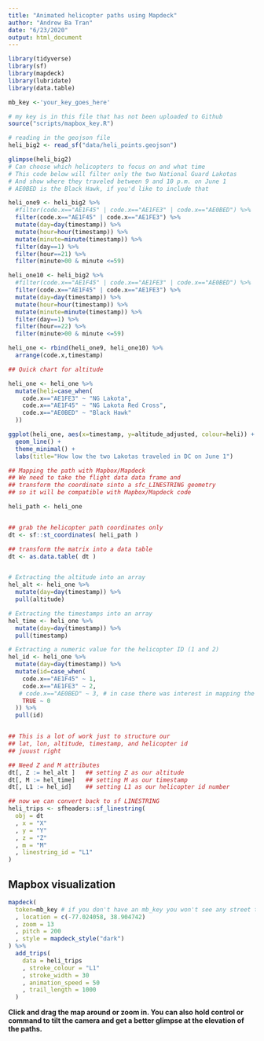 ```yaml
---
title: "Animated helicopter paths using Mapdeck"
author: "Andrew Ba Tran"
date: "6/23/2020"
output: html_document
---
```



```r
library(tidyverse)
library(sf)
library(mapdeck)
library(lubridate)
library(data.table)

mb_key <-'your_key_goes_here'

# my key is in this file that has not been uploaded to Github
source("scripts/mapbox_key.R")

# reading in the geojson file
heli_big2 <- read_sf("data/heli_points.geojson")

glimpse(heli_big2)
# Can choose which helicopters to focus on and what time
# This code below will filter only the two National Guard Lakotas
# And show where they traveled between 9 and 10 p.m. on June 1
# AE0BED is the Black Hawk, if you'd like to include that

heli_one9 <- heli_big2 %>% 
  #filter(code.x=="AE1F45" | code.x=="AE1FE3" | code.x=="AE0BED") %>% 
  filter(code.x=="AE1F45" | code.x=="AE1FE3") %>% 
  mutate(day=day(timestamp)) %>% 
  mutate(hour=hour(timestamp)) %>% 
  mutate(minute=minute(timestamp)) %>% 
  filter(day==1) %>% 
  filter(hour==21) %>% 
  filter(minute>00 & minute <=59) 

heli_one10 <- heli_big2 %>% 
  #filter(code.x=="AE1F45" | code.x=="AE1FE3" | code.x=="AE0BED") %>% 
  filter(code.x=="AE1F45" | code.x=="AE1FE3") %>% 
  mutate(day=day(timestamp)) %>% 
  mutate(hour=hour(timestamp)) %>% 
  mutate(minute=minute(timestamp)) %>% 
  filter(day==1) %>% 
  filter(hour==22) %>% 
  filter(minute>00 & minute <=59) 

heli_one <- rbind(heli_one9, heli_one10) %>% 
  arrange(code.x,timestamp)

## Quick chart for altitude

heli_one <- heli_one %>% 
  mutate(heli=case_when(
    code.x=="AE1FE3" ~ "NG Lakota",
    code.x=="AE1F45" ~ "NG Lakota Red Cross",
    code.x=="AE0BED" ~ "Black Hawk"
  ))

ggplot(heli_one, aes(x=timestamp, y=altitude_adjusted, colour=heli)) +
  geom_line() +
  theme_minimal() +
  labs(title="How low the two Lakotas traveled in DC on June 1")

## Mapping the path with Mapbox/Mapdeck
## We need to take the flight data data frame and
## transform the coordinate sinto a sfc_LINESTRING geometry 
## so it will be compatible with Mapbox/Mapdeck code

heli_path <- heli_one 


## grab the helicopter path coordinates only
dt <- sf::st_coordinates( heli_path )

## transform the matrix into a data table
dt <- as.data.table( dt )


# Extracting the altitude into an array
hel_alt <- heli_one %>% 
  mutate(day=day(timestamp)) %>% 
  pull(altitude)

# Extracting the timestamps into an array
hel_time <- heli_one %>% 
  mutate(day=day(timestamp)) %>% 
  pull(timestamp)

# Extracting a numeric value for the helicopter ID (1 and 2)
hel_id <- heli_one %>% 
  mutate(day=day(timestamp)) %>% 
  mutate(id=case_when(
    code.x=="AE1F45" ~ 1,
    code.x=="AE1FE3" ~ 2,
   # code.x=="AE0BED" ~ 3, # in case there was interest in mapping the Black Hawk
    TRUE ~ 0
  )) %>% 
  pull(id)


## This is a lot of work just to structure our 
## lat, lon, altitude, timestamp, and helicopter id
## juuust right

## Need Z and M attributes
dt[, Z := hel_alt ]   ## setting Z as our altitude
dt[, M := hel_time]   ## setting M as our timestamp
dt[, L1 := hel_id]    ## setting L1 as our helicopter id number

## now we can convert back to sf LINESTRING
heli_trips <- sfheaders::sf_linestring(
  obj = dt
  , x = "X"
  , y = "Y"
  , z = "Z"
  , m = "M"
  , linestring_id = "L1"
)
```

## Mapbox visualization

```r
mapdeck(
  token=mb_key # if you don't have an mb_key you won't see any street tiles
  , location = c(-77.024058, 38.904742)
  , zoom = 13
  , pitch = 200
  , style = mapdeck_style("dark")
) %>%
  add_trips(
    data = heli_trips
    , stroke_colour = "L1"
    , stroke_width = 30
    , animation_speed = 50
    , trail_length = 1000
  )
```

**Click and drag the map around or zoom in. You can also hold control or command to tilt the camera and get a better glimpse at the elevation of the paths.**

